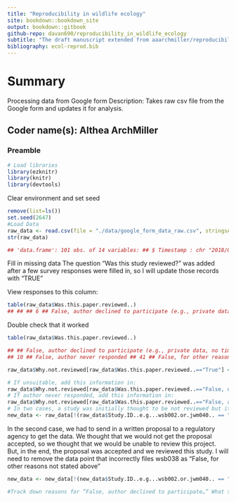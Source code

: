 ```yaml
---
title: "Reproducibility in wildlife ecology"
site: bookdown::bookdown_site
output: bookdown::gitbook
github-repo: davan690/reproducibility_in_wildlife_ecology
subtitle: "The draft manuscript extended from aaarchmiller/reproducibility_in_wildlife_ecology"
bibliography: ecol-reprod.bib
---
```


# Summary {#summary}

Processing data from Google form Description: Takes raw csv file from the Google form and updates it for analysis. 

## Coder name(s): Althea ArchMiller 

### Preamble 

```r
# Load libraries 
library(ezknitr) 
library(knitr) 
library(devtools) 

```
Clear environment and set seed 

```r
remove(list=ls())
set.seed(2647)
#Load Data 
raw_data <- read.csv(file = "./data/google_form_data_raw.csv", stringsAsFactors = F, header = T) 
str(raw_data) 

## 'data.frame': 101 obs. of 14 variables: ## $ Timestamp : chr "2018/07/25 1:16:00 PM CDT" "2018/07/25 1:18:47 PM CDT" "2018/07/25 2:29:22 PM CDT" "2018/07/25 3:01:47 PM CDT" ... ## $ Study.ID..e.g...wsb002.or.jwm040\. : chr "wsb028" "jwm019" "wsb015" "wsb013" ... ## $ Reviewer.s.Initials..yours. : chr "AAA" "ADJ" "KV" "FI" ... ## $ Was.this.paper.suitable.for.review.. : chr "True" "True" "True" "True" ... ## $ Was.this.paper.reviewed.. : chr "" "" "" "" ... ## $ Data.readily.available. : chr "False" "True" "False" "True" ... ## $ Was.the.data.pre.processed.or.shared.in.original.raw.format. : chr "Pre-processed" "Pre-processed" "Pre-processed" "Raw format" ... ## $ Code.available : chr "True" "True" "Not applicable (e.g., not analyzed with code-based software)" "False" ... ## $ Analysis.was.entirely.code.based : chr "True" "True" "False" "False" ... ## $ Open.source.file.formats.used. : chr "True" "True" "False" "False" ... ## $ Can.code.be.run.as.is.. : int 5 4 NA NA 5 NA 4 NA NA NA ... ## $ Were.the.study.s.figures.reproduced.. : int 5 5 3 4 5 3 5 NA NA NA ... ## $ Were.the.numbers.in.the.study.s.tables.and.or.results.text.quantitatively.reproduced..: int 5 4 2 4 5 3 4 NA NA NA ... ## $ Were.the.study.s.conclusions.reproduced.. : int 5 4 4 5 5 4 4 NA NA NA ... 
```

Fill in missing data The question “Was this study reviewed?” was added after a few survey responses were filled in, so I will update those records with “TRUE” 

View responses to this column:

```r
table(raw_data$Was.this.paper.reviewed..) 
## ## ## 6 ## False, author declined to participate (e.g., private data, no time, etc) ## 10 ## False, author never responded ## 41 ## False, for other reasons not stated above ## 6 ## False, unsuitable for review ## 6 ## True ## 32 Replace “” with “True” raw_data$Was.this.paper.reviewed.. <- ifelse( test = raw_data$Was.this.paper.reviewed.. == "", yes = "True", no = raw_data$Was.this.paper.reviewed..) 
```

Double check that it worked 

```r
table(raw_data$Was.this.paper.reviewed..) 

## ## False, author declined to participate (e.g., private data, no time, etc) 
## 10 ## False, author never responded ## 41 ## False, for other reasons not stated above ## 6 ## False, unsuitable for review ## 6 ## True ## 38 Why weren't studies reviewed? Create and fill out a new column for “Why not reviewed” raw_data$Why.not.reviewed <- NA Fill in with “NA-Was reviewed” for all reviewed studies: 

raw_data$Why.not.reviewed[raw_data$Was.this.paper.reviewed..=="True"] <- "NA: Study was reviewed" 

# If unsuitable, add this information in: 
raw_data$Why.not.reviewed[raw_data$Was.this.paper.reviewed..=="False, unsuitable for review"] <- "Unsuitable for review" 
# If author never responded, add this information in:
raw_data$Why.not.reviewed[raw_data$Was.this.paper.reviewed..=="False, author never responded"] <- "No correspondence" 
# In two cases, a study was initially thought to be not reviewed but it was. One example of this was jwm027, where the author was slow to respond, but eventually did send us data. This was classified incorrectly in Google form as “False, author never responded.” I need to remove this specific data point. 
new_data <- raw_data[!(raw_data$Study.ID..e.g...wsb002.or.jwm040.. == "jwm027" & raw_data$Was.this.paper.reviewed.. == "False, author never responded"),] 
```
In the second case, we had to send in a written proposal to a regulatory agency to get the data. We thought that we would not get the proposal accepted, so we thought that we would be unable to review this project. But, in the end, the proposal was accepted and we reviewed this study. I will need to remove the data point that incorrectly files wsb038 as “False, for other reasons not stated above” 

```r
new_data <- new_data[!(new_data$Study.ID..e.g...wsb002.or.jwm040.. == "wsb038" & new_data$Was.this.paper.reviewed.. == "False, for other reasons not stated above"),]

#Track down reasons for “False, author declined to participate…” What studies was this true for? new_data$Study.ID..e.g...wsb002.or.jwm040.[new_data$Was.this.paper.reviewed.. == "False, author declined to participate (e.g., private data, no time, etc)"] ## [1] "jwm003" "jwm005" "jwm011" "jwm016" "jwm031" "wsb001" "wsb005" ## [8] "wsb039" "wsb037" "jwm036" I want to classify responses: jwm003: proprietary/confidential data jwm005: no reason given, just declined to participate jwm011: not enough time to prepare data jwm016: future articles on same data jwm031: no reason given, just declined to participate wsb001: proprietary/confidential data wsb005: not enough time to prepare data wsb039: proprietary/confidential data wsb037: proprietary/confidential data, noteably, author states the study is not reproducible jwm036: not enough time to prepare data, noteably, author states the study is not reproducible new_data$Why.not.reviewed <- ifelse(test = new_data$Study.ID..e.g...wsb002.or.jwm040\. == "jwm003" | new_data$Study.ID..e.g...wsb002.or.jwm040\. == "wsb039" | new_data$Study.ID..e.g...wsb002.or.jwm040\. == "wsb037" | new_data$Study.ID..e.g...wsb002.or.jwm040\. == "wsb001", yes = "Author Declined: Proprietary/confidential data", no = ifelse(test = new_data$Study.ID..e.g...wsb002.or.jwm040\. == "jwm005" | new_data$Study.ID..e.g...wsb002.or.jwm040\. == "jwm031", yes = "Author Declined: No reason given", no = ifelse(test = new_data$Study.ID..e.g...wsb002.or.jwm040\. == "jwm011" | new_data$Study.ID..e.g...wsb002.or.jwm040\. == "wsb005" | new_data$Study.ID..e.g...wsb002.or.jwm040\. == "jwm036", yes = "Author Declined: Not enough time", no = ifelse(test = new_data$Study.ID..e.g...wsb002.or.jwm040\. == "jwm016", yes = "Author Declined: Data saved for future article", no = new_data$Why.not.reviewed)) )) Track down reasons for “False, for other reasons not stated above” What studies was this true for? new_data$Study.ID..e.g...wsb002.or.jwm040.[new_data$Was.this.paper.reviewed.. == "False, for other reasons not stated above"] ## [1] "wsb020" "wsb029" "wsb007" "wsb027" "jwm038" Classify reasons: wsb020: unable to contact primary investigator, but co-author informed us also proprietary/confidential data wsb029: did not hear back from author, incorrectly coded: should have been “No correspondence” wsb007: author wanted to participate, but did not send data in time wsb027: author wanted to participate, but did not send data in time jwm038: unable to find email for author, incorrectly coded: Should have been “No correspondence” new_data$Why.not.reviewed <- ifelse(test = new_data$Study.ID..e.g...wsb002.or.jwm040\. == "wsb020", yes = "Author Declined: Proprietary/confidential data", no = ifelse(test = new_data$Study.ID..e.g...wsb002.or.jwm040\. == "wsb029" | new_data$Study.ID..e.g...wsb002.or.jwm040\. == "jwm038", yes = "No correspondence", no = ifelse(test = new_data$Study.ID..e.g...wsb002.or.jwm040\. == "wsb007" | new_data$Study.ID..e.g...wsb002.or.jwm040\. == "wsb027", yes = "Author wanted to participate, but did not send data", no = new_data$Why.not.reviewed))) Look at results table(new_data$Why.not.reviewed) ## ## Author Declined: Data saved for future article ## 1 ## Author Declined: No reason given ## 2 ## Author Declined: Not enough time ## 3 ## Author Declined: Proprietary/confidential data ## 5 ## Author wanted to participate, but did not send data ## 2 ## NA: Study was reviewed ## 38 ## No correspondence ## 42 ## Unsuitable for review ## 6 sum(table(new_data$Why.not.reviewed)) ## [1] 99 Add in journal column new_data$journal[grep("jwm", x = new_data$Study.ID..e.g...wsb002.or.jwm040.)] <- "JWM" new_data$journal[grep("wsb", x = new_data$Study.ID..e.g...wsb002.or.jwm040.)] <- "WSB" table(new_data$journal) ## ## JWM WSB ## 47 52 Summarize results for studies that were reviewed There were two reviewers for each reviewed study: table(new_data$Study.ID..e.g...wsb002.or.jwm040.[new_data$Was.this.paper.reviewed..=="True"]) ## ## jwm004 jwm010 jwm019 jwm022 jwm024 jwm027 jwm028 wsb004 wsb006 wsb008 ## 2 2 2 2 2 2 2 2 2 2 ## wsb010 wsb013 wsb014 wsb015 wsb018 wsb023 wsb028 wsb035 wsb038 ## 2 2 2 2 2 2 2 2 2 So, we need to average the scores to the questions: “Were.the.study.s.figures.reproduced..” “Were.the.numbers.in.the.study.s.tables.and.or.results.text.quantitatively.reproduced..” “Were.the.study.s.conclusions.reproduced..” Subset data to reviewed studies only and check for missing data, where there should be data: reviewed_data <- new_data[new_data$Was.this.paper.reviewed..=="True",] summary(reviewed_data$Were.the.study.s.figures.reproduced..) ## Min. 1st Qu. Median Mean 3rd Qu. Max. NA's ## 1.000 1.750 4.000 3.361 5.000 5.000 2 summary(reviewed_data$Were.the.numbers.in.the.study.s.tables.and.or.results.text.quantitatively.reproduced..) ## Min. 1st Qu. Median Mean 3rd Qu. Max. NA's ## 1.000 2.000 4.000 3.297 4.000 5.000 1 summary(reviewed_data$Were.the.study.s.conclusions.reproduced..) ## Min. 1st Qu. Median Mean 3rd Qu. Max. NA's ## 1.000 3.000 4.000 3.703 5.000 5.000 1 For one of these studies with NAs, there were no figures, so I will replace with a “99” reviewed_data$Were.the.study.s.figures.reproduced..[reviewed_data$Study.ID..e.g...wsb002.or.jwm040\. == "wsb018"] <- 99 For another of these studies, the study was completely unreproducible, so the reviewer erroneously didn't answer these questions. These should have been “1s” reviewed_data$Were.the.study.s.figures.reproduced..[reviewed_data$Study.ID..e.g...wsb002.or.jwm040\. == "wsb008"] <- 1 reviewed_data$Were.the.numbers.in.the.study.s.tables.and.or.results.text.quantitatively.reproduced..[ reviewed_data$Study.ID..e.g...wsb002.or.jwm040\. == "wsb008"] <- 1 reviewed_data$Were.the.study.s.conclusions.reproduced..[reviewed_data$Study.ID..e.g...wsb002.or.jwm040\. == "wsb008"] <- 1 Summarize information by reviewed study with a for-loop study_names <- unique(reviewed_data$Study.ID..e.g...wsb002.or.jwm040.) for(ss in 1:length(study_names)){ subsetdata <- reviewed_data[reviewed_data$Study.ID..e.g...wsb002.or.jwm040.==study_names[ss],] # Check for disagreements amongst answers if(length(unique(subsetdata[,"Data.readily.available."]))>=2){ print(paste(study_names[ss], "error: data readily available")) } if(length(unique(subsetdata[,"Was.the.data.pre.processed.or.shared.in.original.raw.format." ]))>=2){ print(paste(study_names[ss], "error: was data pre processed")) } if(length(unique(subsetdata[,"Code.available" ]))>=2){ print(paste(study_names[ss], "error: code available")) } if(length(unique(subsetdata[,"Analysis.was.entirely.code.based" ]))>=2){ print(paste(study_names[ss], "error: was analysis code based")) } if(length(unique(subsetdata[,"Can.code.be.run.as.is.." ]))>=2){ print(paste(study_names[ss], "error: Can.code.be.run.as.is..")) } if(length(unique(subsetdata[,"Open.source.file.formats.used." ]))>=2){ print(paste(study_names[ss], "error: open source formats")) } } ## [1] "wsb028 error: data readily available" ## [1] "jwm019 error: open source formats" ## [1] "wsb013 error: code available" ## [1] "wsb013 error: open source formats" ## [1] "wsb035 error: data readily available" ## [1] "wsb035 error: was analysis code based" ## [1] "wsb004 error: was data pre processed" ## [1] "jwm010 error: was data pre processed" ## [1] "jwm010 error: was analysis code based" ## [1] "jwm010 error: Can.code.be.run.as.is.." ## [1] "wsb018 error: data readily available" ## [1] "wsb018 error: open source formats" ## [1] "wsb006 error: data readily available" ## [1] "wsb006 error: was data pre processed" ## [1] "wsb006 error: was analysis code based" ## [1] "wsb006 error: Can.code.be.run.as.is.." ## [1] "wsb006 error: open source formats" ## [1] "wsb023 error: was analysis code based" ## [1] "wsb010 error: was data pre processed" ## [1] "wsb010 error: Can.code.be.run.as.is.." ## [1] "wsb010 error: open source formats" ## [1] "wsb014 error: data readily available" ## [1] "wsb014 error: code available" ## [1] "wsb014 error: open source formats" ## [1] "jwm022 error: data readily available" ## [1] "jwm022 error: was data pre processed" ## [1] "jwm022 error: code available" ## [1] "jwm022 error: Can.code.be.run.as.is.." ## [1] "wsb008 error: data readily available" ## [1] "wsb008 error: code available" ## [1] "wsb008 error: Can.code.be.run.as.is.." ## [1] "jwm024 error: was analysis code based" ## [1] "jwm024 error: Can.code.be.run.as.is.." ## [1] "jwm028 error: was data pre processed" ## [1] "jwm028 error: was analysis code based" ## [1] "jwm028 error: Can.code.be.run.as.is.." ## [1] "jwm004 error: open source formats" ## [1] "wsb038 error: Can.code.be.run.as.is.." ## [1] "jwm027 error: open source formats" Fix anomolies listed above: Data was readily available Data was sent by author so “was data readily available” should be “False” True for: wsb028, wsb018, wsb006, wsb014, wsb008 Data was available in paper, so “was data readily available” should be “True” True for: wsb035, jwm022 reviewed_data$Data.readily.available. <- ifelse( test = reviewed_data$Study.ID..e.g...wsb002.or.jwm040\. == "wsb028" | reviewed_data$Study.ID..e.g...wsb002.or.jwm040\. == "wsb018" | reviewed_data$Study.ID..e.g...wsb002.or.jwm040\. == "wsb006" | reviewed_data$Study.ID..e.g...wsb002.or.jwm040\. == "wsb014" | reviewed_data$Study.ID..e.g...wsb002.or.jwm040\. == "wsb008", yes = "False", no = ifelse( test = reviewed_data$Study.ID..e.g...wsb002.or.jwm040\. == "wsb035" | reviewed_data$Study.ID..e.g...wsb002.or.jwm040\. == "jwm022", yes = "True", no = reviewed_data$Data.readily.available. ) ) Was code available? For jwm022 and wsb008, code actually was available For wsb013 and wsb014, analysis was not code-based so should be “Not applicable..” reviewed_data$Code.available <- ifelse( test = reviewed_data$Study.ID..e.g...wsb002.or.jwm040\. == "jwm022" | reviewed_data$Study.ID..e.g...wsb002.or.jwm040\. == "wsb008", yes = "True", no = ifelse( test = reviewed_data$Study.ID..e.g...wsb002.or.jwm040\. == "wsb013" | reviewed_data$Study.ID..e.g...wsb002.or.jwm040\. == "wsb014", yes = "Not applicable (e.g., not analyzed with code-based software)", no = reviewed_data$Code.available )) Analysis was entirely code based Actually true for wsb035, jwm010, wsb006, wsb023, jwm024 and jwm028 reviewed_data$Analysis.was.entirely.code.based <- ifelse( test = reviewed_data$Study.ID..e.g...wsb002.or.jwm040\. == "wsb035" | reviewed_data$Study.ID..e.g...wsb002.or.jwm040\. == "jwm010" | reviewed_data$Study.ID..e.g...wsb002.or.jwm040\. == "wsb006" | reviewed_data$Study.ID..e.g...wsb002.or.jwm040\. == "wsb023" | reviewed_data$Study.ID..e.g...wsb002.or.jwm040\. == "jwm024" | reviewed_data$Study.ID..e.g...wsb002.or.jwm040\. == "jwm028", yes = "True", no = reviewed_data$Analysis.was.entirely.code.based) Data was pre-processed True for wsb004 and wsb010, but raw data for jwm010, wsb006, jwm022 reviewed_data$Was.the.data.pre.processed.or.shared.in.original.raw.format. <- ifelse( test = reviewed_data$Study.ID..e.g...wsb002.or.jwm040\. == "wsb004" | reviewed_data$Study.ID..e.g...wsb002.or.jwm040\. == "wsb010" | reviewed_data$Study.ID..e.g...wsb002.or.jwm040\. == "jwm028", yes = "Pre-processed", no = ifelse( test = reviewed_data$Study.ID..e.g...wsb002.or.jwm040\. == "jwm010" | reviewed_data$Study.ID..e.g...wsb002.or.jwm040\. == "wsb006" | reviewed_data$Study.ID..e.g...wsb002.or.jwm040\. == "jwm022", yes = "Raw format", no = reviewed_data$Was.the.data.pre.processed.or.shared.in.original.raw.format. )) Can code be run as is? Make sure this is “NA” for studies without code provided reviewed_data$Can.code.be.run.as.is..[reviewed_data$Code.available=="False"] <- NA For jwm022, the code could be run as-is, but this was mistakenly not completed on survey: reviewed_data$Can.code.be.run.as.is..[reviewed_data$Study.ID..e.g...wsb002.or.jwm040.=="jwm022"] <- 5 The rest are just from where there are slight ranking changes between both reviewers, so they'll be averaged out in the next step Update whether open source formats were used Studies jwm019, wsb006, wsb010, wsb014, jwm027 used open source formats like csv, R, unmarked, etc. Studies wsb013, wsb018, jwm004 used proprietary formats like JMP, ArcGIS, and Excel open <- c("jwm019", "wsb006", "wsb010", "wsb014", "jwm027") proprietary <- c("wsb013", "wsb018", "jwm004") Update discrepancies reviewed_data$Open.source.file.formats.used.[reviewed_data$Study.ID..e.g...wsb002.or.jwm040\. %in% open] <- "True" reviewed_data$Open.source.file.formats.used.[reviewed_data$Study.ID..e.g...wsb002.or.jwm040\. %in% proprietary] <- "False" Average numerical results and simultaneously check for errors New dataset for averaged data averages <- as.data.frame(matrix(NA, ncol = 6, nrow = length(study_names))) colnames(averages) <- c("studyID", "graphsReproduced", "numbersReproduced", "conclusionsReproduced", "codeRunsAsIs", "journal") for(ss in 1:length(study_names)){ subsetdata <- reviewed_data[reviewed_data$Study.ID..e.g...wsb002.or.jwm040.==study_names[ss],] # Check for disagreements amongst answers if(length(unique(subsetdata[,"Data.readily.available."]))>=2){ print(paste(study_names[ss], "error: data readily available")) } if(length(unique(subsetdata[,"Was.the.data.pre.processed.or.shared.in.original.raw.format." ]))>=2){ print(paste(study_names[ss], "error: was data pre processed")) } if(length(unique(subsetdata[,"Code.available" ]))>=2){ print(paste(study_names[ss], "error: code available")) } if(length(unique(subsetdata[,"Analysis.was.entirely.code.based" ]))>=2){ print(paste(study_names[ss], "error: was analysis code based")) } # Average over numerical responses averages$studyID[ss] <- study_names[ss] averages$graphsReproduced[ss] <- ifelse(study_names[ss] == "wsb018", yes = NA, no = mean(subsetdata$Were.the.study.s.figures.reproduced.., na.rm = T)) averages$numbersReproduced[ss] <- mean(subsetdata$Were.the.numbers.in.the.study.s.tables.and.or.results.text.quantitatively.reproduced..) averages$conclusionsReproduced[ss] <- mean(subsetdata$Were.the.study.s.conclusions.reproduced..) averages$codeRunsAsIs[ss] <- mean(subsetdata$Can.code.be.run.as.is..) averages$journal[ss] <- subsetdata$journal[1] averages$dataAvailable[ss] <- subsetdata$Data.readily.available.[1] averages$preProcessed[ss] <- subsetdata$Was.the.data.pre.processed.or.shared.in.original.raw.format.[1] averages$codeBased[ss] <- subsetdata$Analysis.was.entirely.code.based[1] averages$codeAvailable[ss] <- subsetdata$Code.available[1] averages$openSource[ss] <- subsetdata$Open.source.file.formats.used.[1] } Do results look right? summary(averages) ## studyID graphsReproduced numbersReproduced ## Length:19 Min. :1.000 Min. :1.000 ## Class :character 1st Qu.:1.750 1st Qu.:2.000 ## Mode :character Median :3.500 Median :4.000 ## Mean :3.278 Mean :3.237 ## 3rd Qu.:4.875 3rd Qu.:4.000 ## Max. :5.000 Max. :5.000 ## NA's :1 ## conclusionsReproduced codeRunsAsIs journal ## Min. :1.000 Min. :2.000 Length:19 ## 1st Qu.:2.250 1st Qu.:3.000 Class :character ## Median :4.500 Median :3.750 Mode :character ## Mean :3.632 Mean :3.650 ## 3rd Qu.:5.000 3rd Qu.:4.375 ## Max. :5.000 Max. :5.000 ## NA's :9 ## dataAvailable preProcessed codeBased ## Length:19 Length:19 Length:19 ## Class :character Class :character Class :character ## Mode :character Mode :character Mode :character ## ## ## ## ## codeAvailable openSource ## Length:19 Length:19 ## Class :character Class :character ## Mode :character Mode :character ## ## ## ## If it was not code based, then codeAvailable should equal NA averages$codeAvailable[averages$codeBased=="False"] <- NA For wsb035, there are a few categories that do not apply, because it was a primarily simulated dataset, so they'll be converted to NA averages$openSource[averages$studyID=="wsb035"] <- NA averages$preProcessed[averages$studyID=="wsb035"] <- NA averages$dataAvailable[averages$studyID=="wsb035"] <- NA averages$codeBased[averages$studyID=="wsb035"] <- NA Save Data save(averages, file = "data/processed_data/averages_of_reviewed_studies.Rdata") save(reviewed_data, file = "data/processed_data/reviewed_studies_data.Rdata") save(new_data, file = "data/processed_data/all_studies_data.Rdata") Footer devtools::session_info() ## Session info ------------------------------------------------------------- ## setting value ## version R version 3.3.2 (2016-10-31) ## system x86_64, darwin13.4.0 ## ui RStudio (1.0.143) ## language (EN) ## collate en_US.UTF-8 ## tz <na>## date 2019-02-22 ## Packages ----------------------------------------------------------------- ## package * version date source ## base * 3.3.2 2016-10-31 local ## datasets * 3.3.2 2016-10-31 local ## devtools * 1.13.3 2017-08-02 CRAN (R 3.3.2) ## digest 0.6.12 2017-01-27 CRAN (R 3.3.2) ## evaluate 0.10.1 2017-06-24 CRAN (R 3.3.2) ## ezknitr * 0.6 2016-09-16 CRAN (R 3.3.0) ## graphics * 3.3.2 2016-10-31 local ## grDevices * 3.3.2 2016-10-31 local ## highr 0.6 2016-05-09 CRAN (R 3.3.0) ## knitr * 1.17 2017-08-10 CRAN (R 3.3.2) ## magrittr 1.5 2014-11-22 CRAN (R 3.3.0) ## markdown 0.8 2017-04-20 CRAN (R 3.3.2) ## memoise 1.1.0 2017-04-21 CRAN (R 3.3.2) ## methods * 3.3.2 2016-10-31 local ## mime 0.5 2016-07-07 CRAN (R 3.3.0) ## R.methodsS3 1.7.1 2016-02-16 CRAN (R 3.3.0) ## R.oo 1.21.0 2016-11-01 CRAN (R 3.3.0) ## R.utils 2.5.0 2016-11-07 CRAN (R 3.3.0) ## rstudioapi 0.7 2017-09-07 CRAN (R 3.3.2) ## stats * 3.3.2 2016-10-31 local ## stringi 1.1.5 2017-04-07 CRAN (R 3.3.2) ## stringr 1.2.0 2017-02-18 CRAN (R 3.3.2) ## tools 3.3.2 2016-10-31 local ## utils * 3.3.2 2016-10-31 local ## withr 2.0.0 2017-07-28 CRAN (R 3.3.2) spun with: ezknitr::ezspin(file = “programs/01_data_processing.R”, keep_md = FALSE, out_dir = “html_reports”, fig_dir = “figures”)</na>
```


